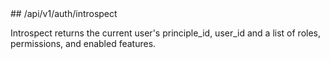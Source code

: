 
<MethodPill method="get" />
## /api/v1/auth/introspect

Introspect returns the current user's principle_id, user_id and a list of roles, permissions, and enabled features.